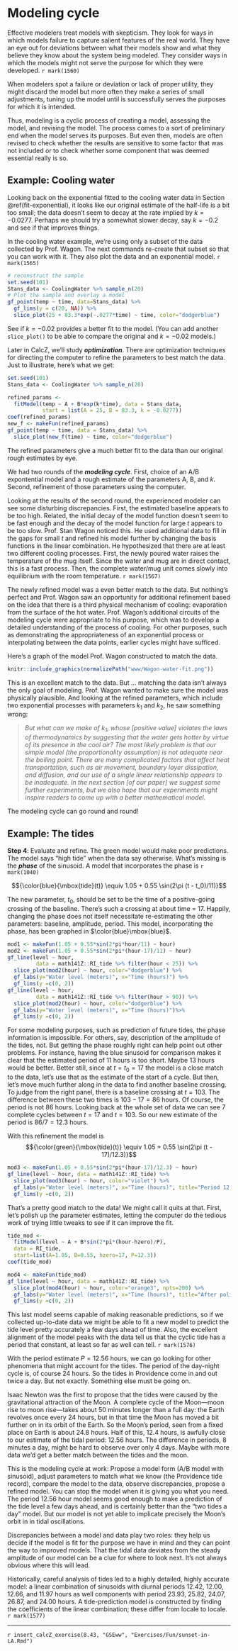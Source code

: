 # Modeling cycle {#modeling-cycle}


Effective modelers treat models with skepticism. They look for ways in which models failure to capture salient features of the real world. They have an eye out for deviations between what their models show and what they believe they know about the system being modeled. They consider ways in which the models might not serve the purpose for which they were developed.  `r mark(1560)`

When modelers spot a failure or deviation or lack of proper utility, they might discard the model but more often they make a series of small adjustments, tuning up the model until is successfully serves the purposes for which it is intended.

Thus, modeling is a cyclic process of creating a model, assessing the model, and revising the model. The process comes to a sort of preliminary end when the model serves its purposes. But even then, models are often revised to check whether the results are sensitive to some factor that was not included or to check whether some component that was deemed essential really is so.


## Example: Cooling water

Looking back on the exponential fitted to the cooling water data in Section \@ref(fit-exponential), it looks like our original estimate of the half-life is a bit too small; the data doesn't seem to decay at the rate implied by $k = -0.0277$. Perhaps we should try a somewhat slower decay, say $k = -0.2$ and see if that improves things.

::: {.scaffolding}
In the cooling water example, we're using only a subset of the data collected by Prof. Wagon. The next commands re-create that subset so that you can work with it. They also plot the data and an exponential model.  `r mark(1565)`
```r
# reconstruct the sample
set.seed(101)
Stans_data <- CoolingWater %>% sample_n(20)
# Plot the sample and overlay a model
gf_point(temp ~ time, data=Stans_data) %>%
  gf_lims(y = c(20, NA)) %>%
  slice_plot(25 + 83.3*exp(-.0277*time) ~ time, color="dodgerblue")
```

See if $k=-0.02$ provides a better fit to the model. (You can add another `slice_plot()` to be able to compare the original and $k=-0.02$ models.)
:::


Later in CalcZ, we'll study ***optimization***. There are optimization techniques for directing the computer to refine the parameters to best match the data. Just to illustrate, here's what we get:

```r
set.seed(101)
Stans_data <- CoolingWater %>% sample_n(20)
```

```r
refined_params <-
  fitModel(temp ~ A + B*exp(k*time), data = Stans_data,
           start = list(A = 25, B = 83.3, k = -0.0277))
coef(refined_params)
new_f <- makeFun(refined_params)
gf_point(temp ~ time, data = Stans_data) %>%
  slice_plot(new_f(time) ~ time, color="dodgerblue")
```

The refined parameters give a much better fit to the data than our original rough estimates by eye.

We had two rounds of the ***modeling cycle***. First, choice of an A/B expontential model and a rough estimate of the parameters A, B, and $k$. Second, refinement of those parameters using the computer.

Looking at the results of the second round, the experienced modeler can see some disturbing discrepancies. First, the estimated baseline appears to be too high. Related, the initial decay of the model function doesn't seem to be fast enough and the decay of the model function for large $t$ appears to be too slow. Prof. Stan Wagon noticed this. He used additional data to fill in the gaps for small $t$ and refined his model further by changing the basis functions in the linear combination. He hypothesized that there are at least two different cooling processes. First, the newly poured water raises the temperature of the mug itself. Since the water and mug are in direct contact, this is a fast process. Then, the complete water/mug unit comes slowly into equilibrium with the room temperature. `r mark(1567)`


The newly refined model was a even better match to the data. But nothing's perfect and Prof. Wagon saw an opportunity for additional refinement based on the idea that there is a third physical mechanism of cooling: evaporation from the surface of the hot water. Prof. Wagon's additional circuits of the modeling cycle were appropriate to his purpose, which was to develop a detailed understanding of the process of cooling. For other purposes, such as demonstrating the appropriateness of an exponential process or interpolating between the data points, earlier cycles might have sufficed.

Here's a graph of the model Prof. Wagon constructed to match the data.

```r
knitr::include_graphics(normalizePath("www/Wagon-water-fit.png"))
```

This is an excellent match to the data. But ... matching the data isn't always the only goal of modeling. Prof. Wagon wanted to make sure the model was physically plausible. And looking at the refined parameters, which include two exponential processes with parameters $k_1$ and $k_2$, he saw something wrong:

> *But what can we make of $k_1$, whose [positive value] violates the laws of thermodynamics by suggesting that the water gets hotter by virtue of its presence in the cool air? The most likely problem is that our simple model (the proportionality assumption) is not adequate near the boiling point. There are many complicated factors that affect heat transportation, such as air movement, boundary layer dissipation, and diffusion, and our use of a single linear relationship appears to be inadequate. In the next section [of our paper] we suggest some further experiments, but we also hope that our experiments might inspire readers to come up with a better mathematical model.*

The modeling cycle can go round and round!

## Example: The tides

**Step 4**: Evaluate and refine. The green model would make poor predictions. The model says "high tide" when the data say otherwise. What's missing is the ***phase*** of the sinusoid. A model that incorporates the phase is  `r mark(1040)`

$${\color{blue}{\mbox{tide}(t)} \equiv 1.05 + 0.55 \sin(2\pi (t - t_0)/11)}$$

The new parameter, $t_0$, should be set to be the time of a positive-going crossing of the baseline. There's such a crossing at about time = 17. Happily, changing the phase does not itself necessitate re-estimating the other parameters: baseline, amplitude, period. This model, incorporating the phase, has been graphed in $\color{blue}\mbox{blue}$.

```r
mod1 <- makeFun(1.05 + 0.55*sin(2*pi*hour/11) ~ hour)
mod2 <- makeFun(1.05 + 0.55*sin(2*pi*(hour-17)/11) ~ hour)
gf_line(level ~ hour,
         data = math141Z::RI_tide %>% filter(hour < 25)) %>%
  slice_plot(mod2(hour) ~ hour, color="dodgerblue") %>%
  gf_labs(y="Water level (meters)", x="Time (hours)") %>%
  gf_lims(y =c(0, 2))
gf_line(level ~ hour,
         data = math141Z::RI_tide %>% filter(hour > 90)) %>%
  slice_plot(mod2(hour) ~ hour, color="dodgerblue") %>%
  gf_labs(y="Water level (meters)", x="Time (hours)")%>%
  gf_lims(y =c(0, 2))
```

For some modeling purposes, such as prediction of future tides, the phase information is impossible. For others, say, description of the amplitude of the tides, not. But getting the phase roughly right can help point out other problems. For instance, having the blue sinusoid for comparison makes it clear that the estimated period of 11 hours is too short. Maybe 13 hours would be better. Better still, since at $t=t_0 = 17$ the model is a close match to the data, let's use that as the estimate of the start of a cycle. But then, let's move much further along in the data to find another baseline crossing. To judge from the right panel, there is a baseline crossing at $t=103$. The difference between these two times is $103 - 17 = 86$ hours. Of course, the period is not 86 hours. Looking back at the whole set of data we can see 7 complete cycles between $t=17$ and $t=103$. So our new estimate of the period is $86/7 = 12.3$ hours.

With this refinement the model is
$${\color{green}{\mbox{tide}(t)} \equiv 1.05 + 0.55 \sin(2\pi (t - 17)/12.3)}$$

```r
mod3 <- makeFun(1.05 + 0.55*sin(2*pi*(hour-17)/12.3) ~ hour)
gf_line(level ~ hour, data = math141Z::RI_tide) %>%
  slice_plot(mod3(hour) ~ hour, color="violet") %>%
  gf_labs(y="Water level (meters)", x="Time (hours)", title="Period 12.3 hours") %>%
  gf_lims(y =c(0, 2))
```
That's a pretty good match to the data! We might call it quits at that. First, let's polish up the parameter estimates, letting the computer do the tedious work of trying little tweaks to see if it can improve the fit.

```r
tide_mod <-
  fitModel(level ~ A + B*sin(2*pi*(hour-hzero)/P),
  data = RI_tide,
  start=list(A=1.05, B=0.55, hzero=17, P=12.3))
coef(tide_mod)
```
```r
mod4 <- makeFun(tide_mod)
gf_line(level ~ hour, data = math141Z::RI_tide) %>%
  slice_plot(mod4(hour) ~ hour, color="orange3", npts=200) %>%
  gf_labs(y="Water level (meters)", x="Time (hours)", title="After polishing by the computer") %>%
  gf_lims(y =c(0, 2))
```
This last model seems capable of making reasonable predictions, so if we collected up-to-date data we might be able to fit a new model to predict the tide level pretty accurately a few days ahead of time. Also, the excellent alignment of the model peaks with the data tell us that the cyclic tide has a period that constant, at least so far as well can tell.  `r mark(1576)`

With the period estimate $P=12.56$ hours, we can go looking for other phenomena that might account for the tides. The period of the day-night cycle is, of course 24 hours. So the tides in Providence come in and out twice a day. But not exactly. Something else must be going on.

Isaac Newton was the first to propose that the tides were caused by the gravitational attraction of the Moon. A complete cycle of the Moon---moon rise to moon rise---takes about 50 minutes longer than a full day: the Earth revolves once every 24 hours, but in that time the Moon has moved a bit further on in its orbit of the Earth. So the Moon's period, seen from a fixed place on Earth is about 24.8 hours. Half of this, 12.4 hours, is awfully close to our estimate of the tidal period: 12.56 hours. The difference in periods, 8 minutes a day, might be hard to observe over only 4 days. Maybe with more data we'd get a better match between the tides and the moon.

This is the modeling cycle at work: Propose a model form (A/B model with sinusoid), adjust parameters to match what we know (the Providence tide record), compare the model to the data, observe discrepancies, propose a refined model. You can stop the model when it is giving you what you need. The period 12.56 hour model seems good enough to make a prediction of the tide level a few days ahead, and is certainly better than the "two tides a day" model. But our model is not yet able to implicate precisely the Moon's orbit in in tidal oscillations.

Discrepancies between a model and data play two roles: they help us decide if the model is fit for the purpose we have in mind and they can point the way to improved models. That the tidal data deviates from the steady amplitude of our model can be a clue for where to look next. It's not always obvious where this will lead.

Historically, careful analysis of tides led to a highly detailed, highly accurate model: a linear combination of sinusoids with diurnal periods 12.42, 12.00, 12.66, and 11.97 hours as well components with period 23.93, 25.82, 24.07, 26.87, and 24.00 hours. A tide-prediction model is constructed by finding the coefficients of the linear combination; these differ from locale to locale.  `r mark(1577)`

-----




`r insert_calcZ_exercise(8.43, "GSEww", "Exercises/Fun/sunset-in-LA.Rmd")`


